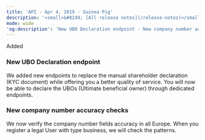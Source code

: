 ```yaml
---
title: 'API - Apr 4, 2019 - Guinea Pig'  
description: '<small>&#8249; [All release notes](/release-notes)</small>'  
mode: wide  
'og:description': 'New UBO Declaration endpoint - New company number accuracy checks'  
---
```

  
  <div class="pill pill-green">Added</div> 
  
### New UBO Declaration endpoint  

We added new endpoints to replace the manual shareholder declaration (KYC document) while offering you a better quality of service. You will now be able to declare the UBOs (Ultimate beneficial owner) through dedicated endpoints. 
  
### New company number accuracy checks  

We now verify the company number fields accuracy in all Europe. When you register a legal User with type business, we will check the patterns.